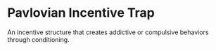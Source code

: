 # Pavlovian Incentive Trap

An incentive structure that creates addictive or compulsive behaviors through conditioning.